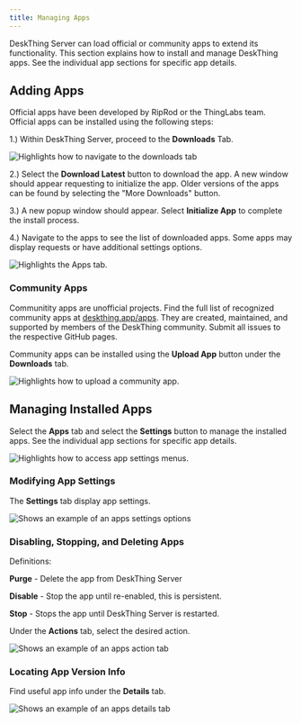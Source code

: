 ```yaml
---
title: Managing Apps
---
```



DeskThing Server can load official or community apps to extend its functionality. This section explains how to install and manage DeskThing apps. See the individual app sections for specific app details.
## Adding Apps
Official apps have been developed by RipRod or the ThingLabs team. Official apps can be installed using the following steps:

1.) Within DeskThing Server, proceed to the **Downloads** Tab.

<Image src={DeskThing_Downloads} alt="Highlights how to navigate to the downloads tab"/>

2.) Select the **Download Latest** button to download the app. A new window should appear requesting to initialize the app. Older versions of the apps can be found by selecting the "More Downloads" button.

3.) A new popup window should appear. Select **Initialize App** to complete the install process.

4.) Navigate to the apps to see the list of downloaded apps. Some apps may display requests or have additional settings options. 

<Image src={DeskThing_Apps} alt="Highlights the Apps tab."/>

### Community Apps

Communitity apps are unofficial projects. Find the full list of recognized community apps at [deskthing.app/apps](https://deskthing.app/apps). They are created, maintained, and supported by members of the DeskThing community. Submit all issues to the respective GitHub pages.

Community apps can be installed using the **Upload App** button under the **Downloads** tab.

<Image src={DeskThing_UploadApp} alt="Highlights how to upload a community app."/>

## Managing Installed Apps
Select the **Apps** tab and select the **Settings** button to manage the installed apps. See the individual app sections for specific app details.

<Image src={DeskThing_AppSettingsMenu} alt="Highlights how to access app settings menus."/>

### Modifying App Settings
The **Settings** tab display app settings.

<Image src={DeskThing_AppSettings} alt="Shows an example of an apps settings options"/>

### Disabling, Stopping, and Deleting Apps
Definitions:

**Purge** - Delete the app from DeskThing Server

**Disable** - Stop the app until re-enabled, this is persistent.

**Stop** - Stops the app until DeskThing Server is restarted.

Under the **Actions** tab, select the desired action.

<Image src={DeskThing_AppActions} alt="Shows an example of an apps action tab"/>

### Locating App Version Info

Find useful app info under the **Details** tab.

<Image src={DeskThing_AppDetails} alt="Shows an example of an apps details tab"/>
